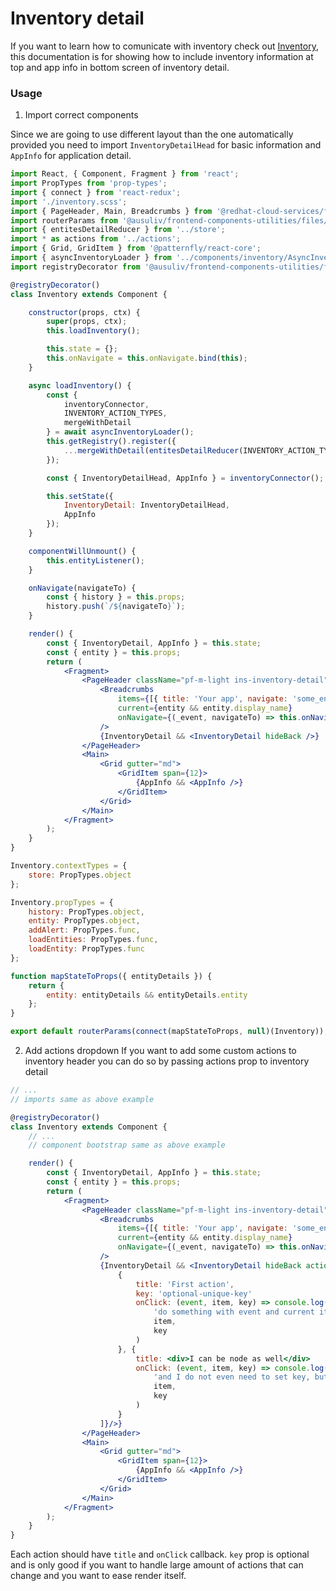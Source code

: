# Inventory detail
If you want to learn how to comunicate with inventory check out [Inventory](doc/components/inventory/inventory.md), this documentation is for showing how to include inventory information at top and app info in bottom screen of inventory detail.

### Usage
1) Import correct components

Since we are going to use different layout than the one automatically provided you need to import `InventoryDetailHead` for basic information and `AppInfo` for application detail.

```jsx
import React, { Component, Fragment } from 'react';
import PropTypes from 'prop-types';
import { connect } from 'react-redux';
import './inventory.scss';
import { PageHeader, Main, Breadcrumbs } from '@redhat-cloud-services/frontend-components';
import routerParams from '@ausuliv/frontend-components-utilities/files/RouterParams';
import { entitesDetailReducer } from '../store';
import * as actions from '../actions';
import { Grid, GridItem } from '@patternfly/react-core';
import { asyncInventoryLoader } from '../components/inventory/AsyncInventory';
import registryDecorator from '@ausuliv/frontend-components-utilities/files/Registry';

@registryDecorator()
class Inventory extends Component {

    constructor(props, ctx) {
        super(props, ctx);
        this.loadInventory();

        this.state = {};
        this.onNavigate = this.onNavigate.bind(this);
    }

    async loadInventory() {
        const {
            inventoryConnector,
            INVENTORY_ACTION_TYPES,
            mergeWithDetail
        } = await asyncInventoryLoader();
        this.getRegistry().register({
            ...mergeWithDetail(entitesDetailReducer(INVENTORY_ACTION_TYPES))
        });

        const { InventoryDetailHead, AppInfo } = inventoryConnector();

        this.setState({
            InventoryDetail: InventoryDetailHead,
            AppInfo
        });
    }

    componentWillUnmount() {
        this.entityListener();
    }

    onNavigate(navigateTo) {
        const { history } = this.props;
        history.push(`/${navigateTo}`);
    }

    render() {
        const { InventoryDetail, AppInfo } = this.state;
        const { entity } = this.props;
        return (
            <Fragment>
                <PageHeader className="pf-m-light ins-inventory-detail">
                    <Breadcrumbs
                        items={[{ title: 'Your app', navigate: 'some_endpoint' }]}
                        current={entity && entity.display_name}
                        onNavigate={(_event, navigateTo) => this.onNavigate(navigateTo)}
                    />
                    {InventoryDetail && <InventoryDetail hideBack />}
                </PageHeader>
                <Main>
                    <Grid gutter="md">
                        <GridItem span={12}>
                            {AppInfo && <AppInfo />}
                        </GridItem>
                    </Grid>
                </Main>
            </Fragment>
        );
    }
}

Inventory.contextTypes = {
    store: PropTypes.object
};

Inventory.propTypes = {
    history: PropTypes.object,
    entity: PropTypes.object,
    addAlert: PropTypes.func,
    loadEntities: PropTypes.func,
    loadEntity: PropTypes.func
};

function mapStateToProps({ entityDetails }) {
    return {
        entity: entityDetails && entityDetails.entity
    };
}

export default routerParams(connect(mapStateToProps, null)(Inventory));

```
        
2) Add actions dropdown
If you want to add some custom actions to inventory header you can do so by passing actions prop to inventory detail
```jsx
// ...
// imports same as above example

@registryDecorator()
class Inventory extends Component {
    // ...
    // component bootstrap same as above example

    render() {
        const { InventoryDetail, AppInfo } = this.state;
        const { entity } = this.props;
        return (
            <Fragment>
                <PageHeader className="pf-m-light ins-inventory-detail">
                    <Breadcrumbs
                        items={[{ title: 'Your app', navigate: 'some_endpoint' }]}
                        current={entity && entity.display_name}
                        onNavigate={(_event, navigateTo) => this.onNavigate(navigateTo)}
                    />
                    {InventoryDetail && <InventoryDetail hideBack actions={[
                        {
                            title: 'First action',
                            key: 'optional-unique-key'
                            onClick: (event, item, key) => console.log(
                                'do something with event and current item plus key',
                                item,
                                key
                            )
                        }, {
                            title: <div>I can be node as well</div>
                            onClick: (event, item, key) => console.log(
                                'and I do not even need to set key, but I will get it anyways',
                                item,
                                key
                            )
                        }
                    ]}/>}
                </PageHeader>
                <Main>
                    <Grid gutter="md">
                        <GridItem span={12}>
                            {AppInfo && <AppInfo />}
                        </GridItem>
                    </Grid>
                </Main>
            </Fragment>
        );
    }
}
```

Each action should have `title` and `onClick` callback. `key` prop is optional and is only good if you want to handle large amount of actions that can change and you want to ease render itself.
